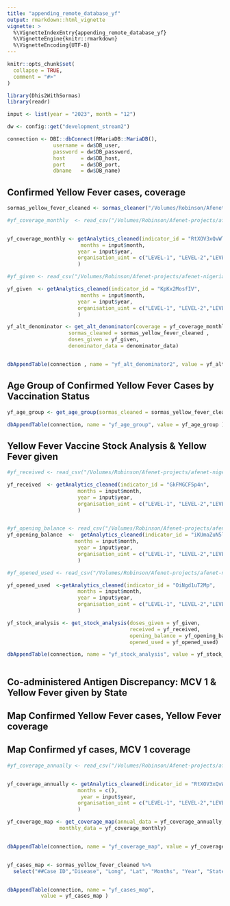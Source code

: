 ```yaml
---
title: "appending_remote_database_yf"
output: rmarkdown::html_vignette
vignette: >
  %\VignetteIndexEntry{appending_remote_database_yf}
  %\VignetteEngine{knitr::rmarkdown}
  %\VignetteEncoding{UTF-8}
---
```


```r
knitr::opts_chunk$set(
  collapse = TRUE,
  comment = "#>"
)
```

```r
library(Dhis2WithSormas)
library(readr)
```

```r

input <- list(year = "2023", month = "12")

dw <- config::get("development_stream2")

connection <- DBI::dbConnect(RMariaDB::MariaDB(),
               username = dw$DB_user,
               password = dw$DB_password,
               host     = dw$DB_host,
               port     = dw$DB_port,
               dbname   = dw$DB_name)
```


##  Confirmed Yellow Fever cases, coverage

```r
sormas_yellow_fever_cleaned <- sormas_cleaner("/Volumes/Robinson/Afenet-projects/afenet-nigeria/Dhis2WithSormas/data-raw/sormas_yf_cases_Dec_2023.csv", disease = "yellow fever")
```


```r
#yf_coverage_monthly  <- read_csv("/Volumes/Robinson/Afenet-projects/afenet-nigeria/Dhis2WithSormas/data-raw/yf_coverage_monthly.csv")


yf_coverage_monthly <- getAnalytics_cleaned(indicator_id = "RtXOV3xQvWT",
                        months = input$month,
                       year = input$year,
                       organisation_uint = c("LEVEL-1", "LEVEL-2","LEVEL-3")
                       )
```


```r
#yf_given <- read_csv("/Volumes/Robinson/Afenet-projects/afenet-nigeria/Dhis2WithSormas/data-raw/yf_Vaccine_Given.csv")

yf_given  <- getAnalytics_cleaned(indicator_id = "KpKx2MosfIV",
                        months = input$month,
                       year = input$year,
                       organisation_uint = c("LEVEL-1", "LEVEL-2","LEVEL-3")
                       )

```

```r

yf_alt_denominator <- get_alt_denominator(coverage = yf_coverage_monthly,
                    sormas_cleaned = sormas_yellow_fever_cleaned ,
                    doses_given = yf_given, 
                    denominator_data = denominator_data)


dbAppendTable(connection , name = "yf_alt_denominator2", value = yf_alt_denominator )


```


## Age Group of Confirmed Yellow Fever Cases by Vaccination Status

```r

yf_age_group <- get_age_group(sormas_cleaned = sormas_yellow_fever_cleaned )

dbAppendTable(connection, name = "yf_age_group", value = yf_age_group )

```


## Yellow Fever Vaccine Stock Analysis & Yellow Fever given

```r
#yf_received <- read_csv("/Volumes/Robinson/Afenet-projects/afenet-nigeria/Dhis2WithSormas/data-raw/yf_Received.csv")

yf_received  <- getAnalytics_cleaned(indicator_id = "GkFMGCF5p4n",
                       months = input$month,
                       year = input$year,
                       organisation_uint = c("LEVEL-1", "LEVEL-2","LEVEL-3")
                       )



```


```r
#yf_opening_balance <- read_csv("/Volumes/Robinson/Afenet-projects/afenet-nigeria/Dhis2WithSormas/data-raw/yf_OB.csv")
yf_opening_balance  <-  getAnalytics_cleaned(indicator_id = "iKUmaZuN5l0",
                      months = input$month,
                       year = input$year,
                       organisation_uint = c("LEVEL-1", "LEVEL-2","LEVEL-3")
                       )
```


```r
#yf_opened_used <- read_csv("/Volumes/Robinson/Afenet-projects/afenet-nigeria/Dhis2WithSormas/data-raw/yf_Doses_Opened.csv")

yf_opened_used  <-getAnalytics_cleaned(indicator_id = "OiNgd1uT2Mp",
                       months = input$month,
                       year = input$year,
                       organisation_uint = c("LEVEL-1", "LEVEL-2","LEVEL-3")
                       )
```


```r

yf_stock_analysis <- get_stock_analysis(doses_given = yf_given,
                                        received = yf_received,
                                        opening_balance = yf_opening_balance,
                                        opened_used = yf_opened_used)

dbAppendTable(connection, name = "yf_stock_analysis", value = yf_stock_analysis )



```


## Co-administered Antigen Discrepancy: MCV 1 & Yellow Fever given by State

## Map  Confirmed Yellow Fever cases, Yellow Fever coverage


## Map Confirmed yf cases, MCV 1 coverage


```r
#yf_coverage_annually <- read_csv("/Volumes/Robinson/Afenet-projects/afenet-nigeria/Dhis2WithSormas/data-raw/yf_coverage_annualized.csv")


yf_coverage_annually <- getAnalytics_cleaned(indicator_id = "RtXOV3xQvWT",
                       months = c(),
                        year = input$year,
                       organisation_uint = c("LEVEL-1", "LEVEL-2","LEVEL-3")
                       )
```


```r
yf_coverage_map <- get_coverage_map(annual_data = yf_coverage_annually,
                 monthly_data = yf_coverage_monthly)


dbAppendTable(connection, name = "yf_coverage_map", value = yf_coverage_map)



```


```r
yf_cases_map <- sormas_yellow_fever_cleaned %>%
  select("##Case ID","Disease", "Long", "Lat", "Months", "Year", "State", "LGA")


dbAppendTable(connection, name = "yf_cases_map",
           value = yf_cases_map )


```





